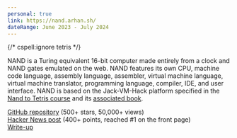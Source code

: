 ```yaml
---
personal: true
link: https://nand.arhan.sh/
dateRange: June 2023 - July 2024
---
```

{/* cspell:ignore tetris */}

NAND is a Turing equivalent 16-bit computer made entirely from a clock and NAND gates emulated on the web. NAND features its own CPU, machine code language, assembly language, assembler, virtual machine language, virtual machine translator, programming language, compiler, IDE, and user interface. NAND is based on the Jack-VM-Hack platform specified in the [Nand to Tetris course](https://www.nand2tetris.org/) and its [associated book](https://www.amazon.com/Elements-Computing-Systems-second-Principles-dp-0262539802/dp/0262539802/ref=dp_ob_title_bk).

[GitHub repository](https://github.com/ArhanChaudhary/NAND) (500+ stars, 50,000+ views) \
[Hacker News post](https://news.ycombinator.com/item?id=40159278) (400+ points, reached #1 on the front page) \
[Write-up](https://github.com/ArhanChaudhary/NAND/blob/main/README.md)